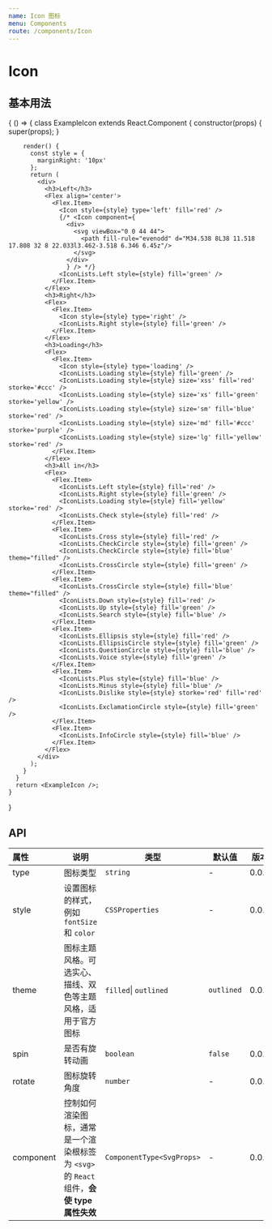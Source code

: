 ```yaml
---
name: Icon 图标
menu: Components
route: /components/Icon
---
```



# Icon

## 基本用法

<Playground>
  {
    () => {
      class ExampleIcon extends React.Component {
        constructor(props) {
          super(props);
        }

        render() {
          const style = {
            marginRight: '10px'
          };
          return (
            <div>
              <h3>Left</h3>
              <Flex align='center'>
                <Flex.Item>
                  <Icon style={style} type='left' fill='red' />
                  {/* <Icon component={
                    <div>
                      <svg viewBox="0 0 44 44">
                        <path fill-rule="evenodd" d="M34.538 8L38 11.518 17.808 32 8 22.033l3.462-3.518 6.346 6.45z"/>
                      </svg>
                    </div>
                    } /> */}
                  <IconLists.Left style={style} fill='green' />
                </Flex.Item>
              </Flex>
              <h3>Right</h3>
              <Flex>
                <Flex.Item>
                  <Icon style={style} type='right' />
                  <IconLists.Right style={style} fill='green' />
                </Flex.Item>
              </Flex>
              <h3>Loading</h3>
              <Flex>
                <Flex.Item>
                  <Icon style={style} type='loading' />
                  <IconLists.Loading style={style} fill='green' />
                  <IconLists.Loading style={style} size='xss' fill='red' storke='#ccc' />
                  <IconLists.Loading style={style} size='xs' fill='green' storke='yellow' />
                  <IconLists.Loading style={style} size='sm' fill='blue' storke='red' />
                  <IconLists.Loading style={style} size='md' fill='#ccc' storke='purple' />
                  <IconLists.Loading style={style} size='lg' fill='yellow' storke='red' />
                </Flex.Item>
              </Flex>
              <h3>All in</h3>
              <Flex>
                <Flex.Item>
                  <IconLists.Left style={style} fill='red' />
                  <IconLists.Right style={style} fill='green' />
                  <IconLists.Loading style={style} fill='yellow' storke='red' />
                  <IconLists.Check style={style} fill='red' />
                </Flex.Item>
                <Flex.Item>
                  <IconLists.Cross style={style} fill='red' />
                  <IconLists.CheckCircle style={style} fill='green' />
                  <IconLists.CheckCircle style={style} fill='blue' theme="filled" />
                  <IconLists.CrossCircle style={style} fill='green' />
                </Flex.Item>
                <Flex.Item>
                  <IconLists.CrossCircle style={style} fill='blue' theme="filled" />
                  <IconLists.Down style={style} fill='red' />
                  <IconLists.Up style={style} fill='green' />
                  <IconLists.Search style={style} fill='blue' />
                </Flex.Item>
                <Flex.Item>
                  <IconLists.Ellipsis style={style} fill='red' />
                  <IconLists.EllipsisCircle style={style} fill='green' />
                  <IconLists.QuestionCircle style={style} fill='blue' />
                  <IconLists.Voice style={style} fill='green' />
                </Flex.Item>
                <Flex.Item>
                  <IconLists.Plus style={style} fill='blue' />
                  <IconLists.Minus style={style} fill='blue' />
                  <IconLists.Dislike style={style} storke='red' fill='red' />
                  <IconLists.ExclamationCircle style={style} fill='green' />
                </Flex.Item>
                <Flex.Item>
                  <IconLists.InfoCircle style={style} fill='blue' />
                </Flex.Item>
              </Flex>
            </div>
          );
        }
      }
      return <ExampleIcon />;
    }
  }
</Playground>

## API

| 属性      | 说明                                                         | 类型                      | 默认值     | 版本  |
| :-------- | ------------------------------------------------------------ | ------------------------- | ---------- | ----- |
| type      | 图标类型                                                      | `string`                  | -          | 0.0.1 |
| style     | 设置图标的样式，例如 `fontSize` 和 `color`                   | `CSSProperties`           | -          | 0.0.1 |
| theme     | 图标主题风格。可选实心、描线、双色等主题风格，适用于官方图标 | `filled`\| `outlined`      | `outlined` | 0.0.1 |
| spin      | 是否有旋转动画                                               | `boolean`                 | `false`    | 0.0.1 |
| rotate    | 图标旋转角度                                                 | `number`                  | -          | 0.0.1 |
| component | 控制如何渲染图标，通常是一个渲染根标签为 `<svg>` 的 `React` 组件，**会使 type 属性失效** | `ComponentType<SvgProps>` | -          | 0.0.1 |



<Props of={Icon} />